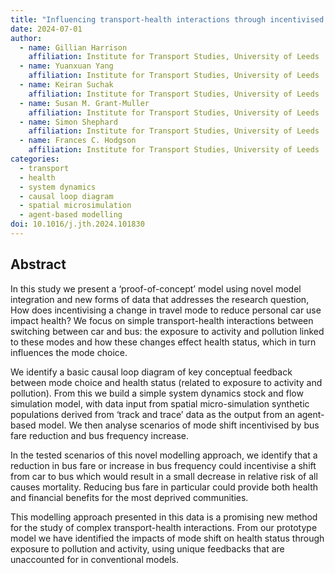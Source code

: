 ```yaml
---
title: "Influencing transport-health interactions through incentivised mode switch using new data and models"
date: 2024-07-01
author:
  - name: Gillian Harrison
    affiliation: Institute for Transport Studies, University of Leeds
  - name: Yuanxuan Yang
    affiliation: Institute for Transport Studies, University of Leeds
  - name: Keiran Suchak
    affiliation: Institute for Transport Studies, University of Leeds
  - name: Susan M. Grant-Muller
    affiliation: Institute for Transport Studies, University of Leeds
  - name: Simon Shephard
    affiliation: Institute for Transport Studies, University of Leeds
  - name: Frances C. Hodgson
    affiliation: Institute for Transport Studies, University of Leeds
categories: 
  - transport
  - health
  - system dynamics
  - causal loop diagram
  - spatial microsimulation
  - agent-based modelling
doi: 10.1016/j.jth.2024.101830
---
```


## Abstract

In this study we present a ‘proof-of-concept’ model using novel model integration and new forms of data that addresses the research question, How does incentivising a change in travel mode to reduce personal car use impact health? We focus on simple transport-health interactions between switching between car and bus: the exposure to activity and pollution linked to these modes and how these changes effect health status, which in turn influences the mode choice.

We identify a basic causal loop diagram of key conceptual feedback between mode choice and health status (related to exposure to activity and pollution). From this we build a simple system dynamics stock and flow simulation model, with data input from spatial micro-simulation synthetic populations derived from ‘track and trace’ data as the output from an agent-based model. We then analyse scenarios of mode shift incentivised by bus fare reduction and bus frequency increase.

In the tested scenarios of this novel modelling approach, we identify that a reduction in bus fare or increase in bus frequency could incentivise a shift from car to bus which would result in a small decrease in relative risk of all causes mortality. Reducing bus fare in particular could provide both health and financial benefits for the most deprived communities.

This modelling approach presented in this data is a promising new method for the study of complex transport-health interactions. From our prototype model we have identified the impacts of mode shift on health status through exposure to pollution and activity, using unique feedbacks that are unaccounted for in conventional models.
